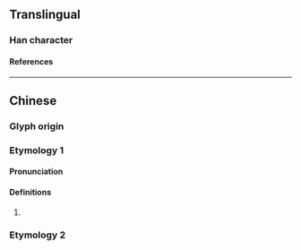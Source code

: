 {{character info/new}}
==Translingual==

===Han character===
{{Han char|rn=61|rad=心|as=14|sn=17|four=|canj=PBMP|ids=⿰忄㥯}}

====References====
{{Han ref|kx=0406.300|dkj=11369|dj=0747.250|hdz=42365.020|uh=61DA}}

----

==Chinese==
{{zh-forms}}

===Glyph origin===
{{Han etym}}

===Etymology 1===

====Pronunciation====
{{zh-pron
|m=yìn
|c=jan3
|mc=y
|oc=y
|cat=
}}

====Definitions====
{{zh-hanzi}}

# {{zh-only|懚懚}}

===Etymology 2===
{{zh-see|㒚|v|to depend on others}}